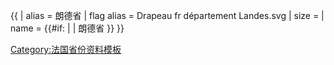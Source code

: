 {{ {{{1<noinclude>|country showdata</noinclude>}}}
| alias = 朗德省
| flag alias = Drapeau fr département Landes.svg
| size = {{{size|}}}
| name = {{#if: {{{name|}}} | {{{name|}}} | 朗德省 }}
}}<noinclude>
[[Category:法国省份资料模板]]
</noinclude>